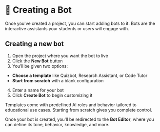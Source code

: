 # 🤖 Creating a Bot

Once you've created a project, you can start adding bots to it. Bots are the interactive assistants your students or users will engage with.

## Creating a new bot

1. Open the project where you want the bot to live
2. Click the **New Bot** button
3. You’ll be given two options:
- **Choose a template** like Quizbot, Research Assistant, or Code Tutor
- **Start from scratch** with a blank configuration
4. Enter a name for your bot
5. Click **Create Bot** to begin customizing it

<Info title="Templates vs. Scratch">
    Templates come with predefined AI roles and behavior tailored to educational use cases. Starting from scratch gives you complete control.
</Info>

Once your bot is created, you'll be redirected to the **Bot Editor**, where you can define its tone, behavior, knowledge, and more.